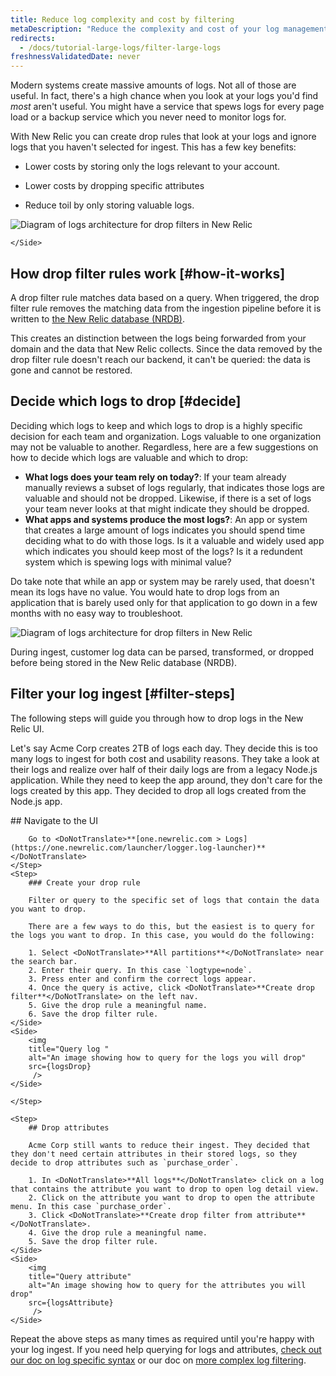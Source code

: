 ```yaml
---
title: Reduce log complexity and cost by filtering
metaDescription: "Reduce the complexity and cost of your log management by filtering your logs with drop rules"
redirects:
  - /docs/tutorial-large-logs/filter-large-logs
freshnessValidatedDate: never
---
```








Modern systems create massive amounts of logs. Not all of those are useful. In fact, there's a high chance when you look at your logs you'd find *most* aren't useful. You might have a service that spews logs for every page load or a backup service which you never need to monitor logs for.


<SideBySide>
    <Side>

With New Relic you can create drop rules that look at your logs and ignore logs that you haven't selected for ingest. This has a few key benefits:


* Lower costs by storing only the logs relevant to your account.
* Lower costs by dropping specific attributes 
* Reduce toil by only storing valuable logs.

    </Side>
    <Side>

<img
  title="Logs architecture for drop filters in New Relic"
  alt="Diagram of logs architecture for drop filters in New Relic"
  src={logsIntro}
/>

    </Side>
</SideBySide>


## How drop filter rules work [#how-it-works]

A drop filter rule matches data based on a query. When triggered, the drop filter rule removes the matching data from the ingestion pipeline before it is written to [the New Relic database (NRDB)](/docs/data-apis/get-started/nrdb-horsepower-under-hood/).

This creates an distinction between the logs being forwarded from your domain and the data that New Relic collects. Since the data removed by the drop filter rule doesn't reach our backend, it can't be queried: the data is gone and cannot be restored.

## Decide which logs to drop [#decide]

Deciding which logs to keep and which logs to drop is a highly specific decision for each team and organization. Logs valuable to one organization may not be valuable to another. Regardless, here are a few suggestions on how to decide which logs are valuable and which to drop:

* <DoNotTranslate>**What logs does your team rely on today?**</DoNotTranslate>: If your team already manually reviews a subset of logs regularly, that indicates those logs are valuable and should not be dropped. Likewise, if there is a set of logs your team never looks at that might indicate they should be dropped.
* <DoNotTranslate>**What apps and systems produce the most logs?**</DoNotTranslate>: An app or system that creates a large amount of logs indicates you should spend time deciding what to do with those logs. Is it a valuable and widely used app which indicates you should keep most of the logs? Is it a redundent system which is spewing logs with minimal value? 

Do take note that while an app or system may be rarely used, that doesn't mean its logs have no value. You would hate to drop logs from an application that is barely used only for that application to go down in a few months with no easy way to troubleshoot. 

<img
  title="Logs architecture for drop filters in New Relic"
  alt="Diagram of logs architecture for drop filters in New Relic"
  src={logsIngestPipeline}
/>

<figcaption>
  During ingest, customer log data can be parsed, transformed, or dropped before being stored in the New Relic database (NRDB).
</figcaption>

## Filter your log ingest [#filter-steps]

The following steps will guide you through how to drop logs in the New Relic UI.


Let's say Acme Corp creates 2TB of logs each day. They decide this is too many logs to ingest for both cost and usability reasons. They take a look at their logs and realize over half of their daily logs are from a legacy Node.js application. While they need to keep the app around, they don't care for the logs created by this app. They decided to drop all logs created from the Node.js app.


<Steps>
    <Step>
        ## Navigate to the UI

        Go to <DoNotTranslate>**[one.newrelic.com > Logs](https://one.newrelic.com/launcher/logger.log-launcher)**</DoNotTranslate>
    </Step>
    <Step>
        ### Create your drop rule

        Filter or query to the specific set of logs that contain the data you want to drop.

        There are a few ways to do this, but the easiest is to query for the logs you want to drop. In this case, you would do the following:


<SideBySide>
    <Side>

        1. Select <DoNotTranslate>**All partitions**</DoNotTranslate> near the search bar.
        2. Enter their query. In this case `logtype=node`. 
        3. Press enter and confirm the correct logs appear. 
        4. Once the query is active, click <DoNotTranslate>**Create drop filter**</DoNotTranslate> on the left nav.
        5. Give the drop rule a meaningful name.
        6. Save the drop filter rule.
    </Side>
    <Side>
        <img
        title="Query log "
        alt="An image showing how to query for the logs you will drop"
        src={logsDrop}
         />
    </Side>
</SideBySide>

    </Step>

    <Step>
        ## Drop attributes

        Acme Corp still wants to reduce their ingest. They decided that they don't need certain attributes in their stored logs, so they decide to drop attributes such as `purchase_order`.

<SideBySide>
    <Side>

        1. In <DoNotTranslate>**All logs**</DoNotTranslate> click on a log that contains the attribute you want to drop to open log detail view.
        2. Click on the attribute you want to drop to open the attribute menu. In this case `purchase_order`.
        3. Click <DoNotTranslate>**Create drop filter from attribute**</DoNotTranslate>.
        4. Give the drop rule a meaningful name.
        5. Save the drop filter rule.    
    </Side>
    <Side>
        <img
        title="Query attribute"
        alt="An image showing how to query for the attributes you will drop"
        src={logsAttribute}
         />
    </Side>
</SideBySide>
    </Step>
</Steps>

Repeat the above steps as many times as required until you're happy with your log ingest. If you need help querying for logs and attributes, [check out our doc on log specific syntax](/docs/logs/ui-data/query-syntax-logs/) or our doc on [more complex log filtering](/docs/logs/ui-data/drop-data-drop-filter-rules/).

<DocTiles numbered>
  <DocTile title='Get started' path="/docs/tutorial-large-logs/get-started-managing-large-logs" ></DocTile>
  <DocTile title='Filter and reduce your log ingest'  label={{text: 'You are here', color: '#FCD672'}}   path="/docs/tutorial-large-logs/filter-large-logs" ></DocTile>
  <DocTile title='Organize your logs' path="/docs/tutorial-large-logs/organize-large-logs" ></DocTile>
</DocTiles>